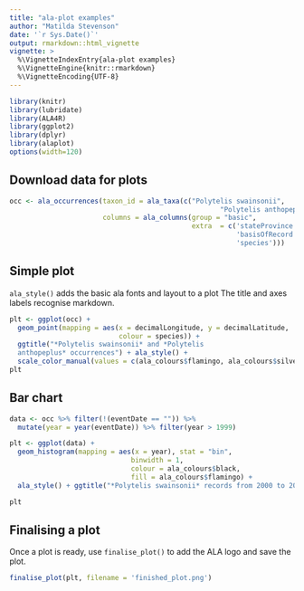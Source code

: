 ```yaml
---
title: "ala-plot examples"
author: "Matilda Stevenson"
date: '`r Sys.Date()`'
output: rmarkdown::html_vignette
vignette: >
  %\VignetteIndexEntry{ala-plot examples}
  %\VignetteEngine{knitr::rmarkdown}
  %\VignetteEncoding{UTF-8}
---
```


```r
library(knitr)
library(lubridate)
library(ALA4R)
library(ggplot2)
library(dplyr)
library(alaplot)
options(width=120)
```

## Download data for plots
```r
occ <- ala_occurrences(taxon_id = ala_taxa(c("Polytelis swainsonii",
                                                    "Polytelis anthopeplus")),
                       columns = ala_columns(group = "basic",
                                             extra  = c('stateProvince',
                                                        'basisOfRecord',
                                                        'species')))


```

## Simple plot
`ala_style()` adds the basic ala fonts and layout to a plot
The title and axes labels recognise markdown. 
```r
plt <- ggplot(occ) +
  geom_point(mapping = aes(x = decimalLongitude, y = decimalLatitude,
                           colour = species)) +
  ggtitle("*Polytelis swainsonii* and *Polytelis  
  anthopeplus* occurrences") + ala_style() +
  scale_color_manual(values = c(ala_colours$flamingo, ala_colours$silver))
plt
```

## Bar chart
```r
data <- occ %>% filter(!(eventDate == "")) %>%
  mutate(year = year(eventDate)) %>% filter(year > 1999)

plt <- ggplot(data) +
  geom_histogram(mapping = aes(x = year), stat = "bin",
                              binwidth = 1,
                              colour = ala_colours$black,
                              fill = ala_colours$flamingo) +
  ala_style() + ggtitle("*Polytelis swainsonii* records from 2000 to 2020")

plt
```

## Finalising a plot
Once a plot is ready, use `finalise_plot()` to add the ALA logo and save the plot.
```r
finalise_plot(plt, filename = 'finished_plot.png')
```